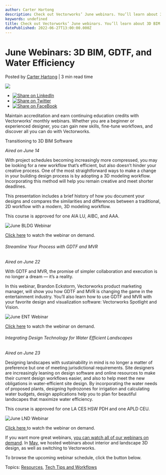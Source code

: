 ```yaml
---
author: Carter Hartong
description: Check out Vectorworks’ June webinars. You’ll learn about 3D BIM software, GDTF, MVR, and how design technology can help with water efficiency.
keywords: undefined
title: Check out Vectorworks’ June webinars. You’ll learn about 3D BIM software, GDTF, MVR, and how design technology can help with water efficiency. 
datePublished: 2022-06-27T13:00:00.000Z
---
```

  

# June Webinars: 3D BIM, GDTF, and Water Efficiency

 Posted by [Carter Hartong](https://blog.vectorworks.net/author/carter-hartong) | 3 min read time 

![](https://blog.vectorworks.net/hubfs/Blog%20Images/220616_June%20Webinars/June%20BLDG%20Webinar.png) 

* [![Share on LinkedIn](https://2659751.fs1.hubspotusercontent-na1.net/hubfs/2659751/michaelDemo/share-LI.png)](http://www.linkedin.com/shareArticle?mini=true&url=https%3A%2F%2Fblog.vectorworks.net%2Fvectorworks-webinars-for-june-2022)
* [![Share on Twitter](https://2659751.fs1.hubspotusercontent-na1.net/hubfs/2659751/michaelDemo/share-TW.png)](https://www.twitter.com/share?text=June%20Webinars:%203D%20BIM,%20GDTF,%20and%20Water%20Efficiency&url=https%3A%2F%2Fblog.vectorworks.net%2Fvectorworks-webinars-for-june-2022&via=PMGTweets)
* [![Share on FaceBook](https://2659751.fs1.hubspotusercontent-na1.net/hubfs/2659751/michaelDemo/share-FB.png)](https://www.facebook.com/sharer/sharer.php?u=https%3A%2F%2Fblog.vectorworks.net%2Fvectorworks-webinars-for-june-2022)

Maintain accreditation and earn continuing education credits with Vectorworks’ monthly webinars. Whether you are a beginner or experienced designer, you can gain new skills, fine-tune workflows, and discover all you can do with Vectorworks.

Transitioning to 3D BIM Software 

_Aired on June 14_

With project schedules becoming increasingly more compressed, you may be looking for a new workflow that’s efficient, but also doesn’t hinder your creative process. One of the most straightforward ways to make a change in your building design process is by adopting a 3D modeling workflow. Incorporating this method will help you remain creative and meet shorter deadlines.

This presentation includes a brief history of how you document your designs and compares the similarities and differences between a traditional, 2D workflow with a modern, 3D modeling workflow.

This course is approved for one AIA LU, AIBC, and AAA.

![June BLDG Webinar](https://blog.vectorworks.net/hs-fs/hubfs/Blog%20Images/220616_June%20Webinars/June%20BLDG%20Webinar.png?width=1440&name=June%20BLDG%20Webinar.png)

[Click here](https://university.vectorworks.net/course/view.php?id=2129) to watch the webinar on demand.

###### Streamline Your Process with GDTF and MVR

_Aired on June 22_

With GDTF and MVR, the promise of simpler collaboration and execution is no longer a dream — it’s a reality.

In this webinar, Brandon Eckstorm, Vectorworks product marketing manager, will show you how GDTF and MVR is changing the game in the entertainment industry. You’ll also learn how to use GDTF and MVR with your favorite design and visualization software: Vectorworks Spotlight and Vision.

![June ENT Webinar](https://blog.vectorworks.net/hs-fs/hubfs/Blog%20Images/220616_June%20Webinars/June%20ENT%20Webinar.png?width=1440&name=June%20ENT%20Webinar.png)

[Click here](https://university.vectorworks.net/course/view.php?id=2137) to watch the webinar on demand.

###### Integrating Design Technology for Water Efficient Landscapes

_Aired on June 23_

Designing landscapes with sustainability in mind is no longer a matter of preference but one of meeting jurisdictional requirements. Site designers are increasingly leaning on design software and online resources to make their current design workflows easier, and also to help meet the new obligations in water-efficient site design. By incorporating the water needs of proposed plants, designing hydrozones for irrigation and calculating water budgets, design applications help you to plan for beautiful landscapes that maximize water efficiency.

This course is approved for one LA CES HSW PDH and one APLD CEU.

![June LND Webinar](https://blog.vectorworks.net/hs-fs/hubfs/Blog%20Images/220616_June%20Webinars/June%20LND%20Webinar.jpg?width=1440&name=June%20LND%20Webinar.jpg)

[Click here ](https://university.vectorworks.net/course/view.php?id=1780)to watch the webinar on demand.

If you want more great webinars, [you can watch all of our webinars on demand](https://university.vectorworks.net/). In [May](../../../net/vectorworks/blog/vectorworks-webinars-for-may-2022.html), we hosted webinars about interior and landscape 3D design, as well as switching to Vectorworks.

To browse the upcoming webinar schedule, click the button below.

 Topics: [Resources](https://blog.vectorworks.net/topic/resources), [Tech Tips and Workflows](https://blog.vectorworks.net/topic/tech-tips-and-workflows) 

  